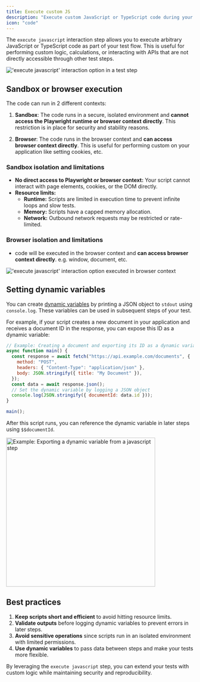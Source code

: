 ```yaml
---
title: Execute custom JS
description: "Execute custom JavaScript or TypeScript code during your test flow."
icon: "code"
---
```


The `execute javascript` interaction step allows you to execute arbitrary JavaScript or TypeScript code as part of your test flow.
This is useful for performing custom logic, calculations, or interacting with APIs that are not directly accessible through other test steps.

<Frame caption="'execute javascript' interaction option in a test step, 05/2025">
  <img
    src="/images/advanced/execute-js.png"
    alt="'execute javascript' interaction option in a test step"
  />
</Frame>

## Sandbox or browser execution

The code can run in 2 different contexts: 

1. **Sandbox**: The code runs in a secure, isolated environment and **cannot access
   the Playwright runtime or browser context directly**. This restriction is in
   place for security and stability reasons.

2. **Browser**: The code runs in the browser context and **can access
   browser context directly**. This is useful for performing custom on your application like setting cookies, etc.

### Sandbox isolation and limitations

- **No direct access to Playwright or browser context:** Your script cannot interact with page elements, cookies, or the DOM directly.
- **Resource limits:**
  - **Runtime:** Scripts are limited in execution time to prevent infinite loops and slow tests.
  - **Memory:** Scripts have a capped memory allocation.
  - **Network:** Outbound network requests may be restricted or rate-limited.

### Browser isolation and limitations

- code will be executed in the browser context and **can access
  browser context directly**. e.g. window, document, etc.

<Frame caption="'execute javascript' interaction option executed in browser context, 07/2025">
  <img
    src="/images/advanced/js-step-browser.png"
    alt="'execute javascript' interaction option executed in browser context"
  />
</Frame>

## Setting dynamic variables

You can create [dynamic variables](/advanced/variables) by printing a JSON object to `stdout` using `console.log`. These variables can be used in subsequent steps of your test.

For example, if your script creates a new document in your application and receives a document ID in the response, you can expose this ID as a dynamic variable:

```js
// Example: Creating a document and exporting its ID as a dynamic variable
async function main() {
  const response = await fetch("https://api.example.com/documents", {
    method: "POST",
    headers: { "Content-Type": "application/json" },
    body: JSON.stringify({ title: "My Document" }),
  });
  const data = await response.json();
  // Set the dynamic variable by logging a JSON object
  console.log(JSON.stringify({ documentId: data.id }));
}

main();
```

After this script runs, you can reference the dynamic variable in later steps using `$$documentId`.

<Frame caption="Example: Exporting a dynamic variable from a JavaScript step">
  <img
    src="/images/advanced/js-step-navigate.png"
    alt="Example: Exporting a dynamic variable from a javascript step"
    width="400"
  />
</Frame>

## Best practices

1. **Keep scripts short and efficient** to avoid hitting resource limits.
2. **Validate outputs** before logging dynamic variables to prevent errors in later steps.
3. **Avoid sensitive operations** since scripts run in an isolated environment with limited permissions.
4. **Use dynamic variables** to pass data between steps and make your tests more flexible.

By leveraging the `execute javascript` step, you can extend your tests with custom logic while maintaining security and reproducibility.

